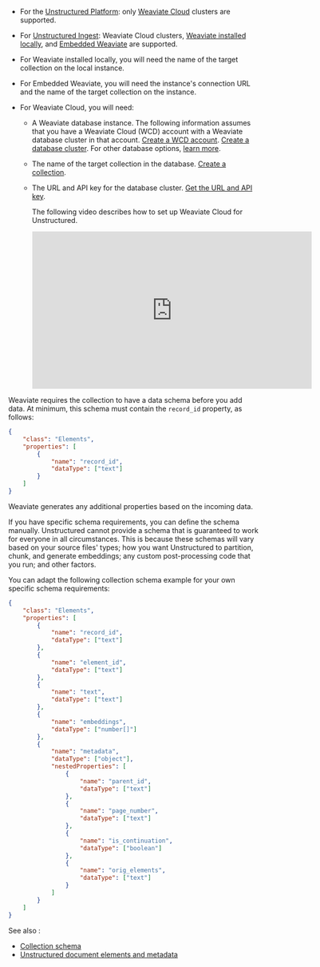 - For the [Unstructured Platform](/platform/overview): only [Weaviate Cloud](https://weaviate.io/developers/wcs) clusters are supported.
- For [Unstructured Ingest](/ingestion/overview): Weaviate Cloud clusters, 
  [Weaviate installed locally](https://weaviate.io/developers/weaviate/quickstart/local), 
  and [Embedded Weaviate](https://weaviate.io/developers/weaviate/installation/embedded) are supported.
- For Weaviate installed locally, you will need the name of the target collection on the local instance.
- For Embedded Weaviate, you will need the instance's connection URL and the name of the target collection on the instance.
- For Weaviate Cloud, you will need:

  - A Weaviate database instance. The following information assumes that you have a Weaviate Cloud (WCD) account with a Weaviate database cluster in that account. 
    [Create a WCD account](https://weaviate.io/developers/wcs/quickstart#create-a-wcd-account). [Create a database cluster](https://weaviate.io/developers/wcs/quickstart#create-a-weaviate-cluster). For other database options, [learn more](https://weaviate.io/developers/weaviate/installation).
  - The name of the target collection in the database. [Create a collection](https://weaviate.io/developers/wcs/tools/collections-tool).
  - The URL and API key for the database cluster. [Get the URL and API key](https://weaviate.io/developers/wcs/quickstart#explore-the-details-panel).

    The following video describes how to set up Weaviate Cloud for Unstructured.

    <iframe
    width="560"
    height="315"
    src="https://www.youtube.com/embed/Ldb7PZU-pR4"
    title="YouTube video player"
    frameborder="0"
    allow="accelerometer; autoplay; clipboard-write; encrypted-media; gyroscope; picture-in-picture"
    allowfullscreen
    ></iframe>

Weaviate requires the collection to have a data schema before you add data. At minimum, this schema must contain the `record_id` property, as follows:

```json
{
    "class": "Elements",
    "properties": [
        {
            "name": "record_id",
            "dataType": ["text"]
        }
    ]
}
```

Weaviate generates any additional properties based on the incoming data.

If you have specific schema requirements, you can define the schema manually. 
Unstructured cannot provide a schema that is guaranteed to work for everyone in all circumstances. 
This is because these schemas will vary based on 
your source files' types; how you want Unstructured to partition, chunk, and generate embeddings; 
any custom post-processing code that you run; and other factors.

You can adapt the following collection schema example for your own specific schema requirements:

```json
{
    "class": "Elements",
    "properties": [
        {
            "name": "record_id",
            "dataType": ["text"]
        },
        {
            "name": "element_id",
            "dataType": ["text"]
        },
        {
            "name": "text",
            "dataType": ["text"]
        },
        {
            "name": "embeddings",
            "dataType": ["number[]"]
        },
        {
            "name": "metadata",
            "dataType": ["object"],
            "nestedProperties": [
                {
                    "name": "parent_id",
                    "dataType": ["text"]
                },
                {
                    "name": "page_number",
                    "dataType": ["text"]
                },
                {
                    "name": "is_continuation",
                    "dataType": ["boolean"]
                },
                {
                    "name": "orig_elements",
                    "dataType": ["text"]
                }
            ]
        }
    ]
}
```

See also :

- [Collection schema](https://weaviate.io/developers/weaviate/config-refs/schema)
- [Unstructured document elements and metadata](/api-reference/api-services/document-elements)